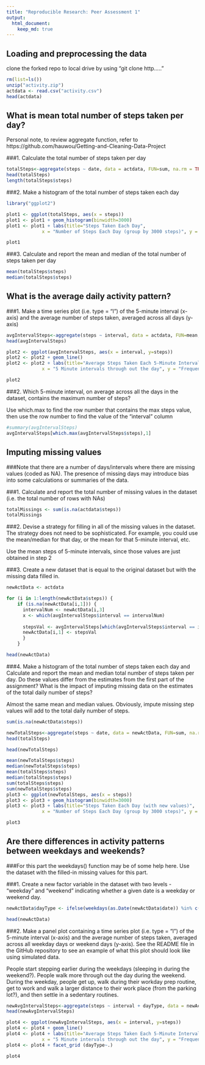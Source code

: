 ---
title: "Reproducible Research: Peer Assessment 1"
output: 
  html_document:
    keep_md: true
---


## Loading and preprocessing the data

clone the forked repo to local drive by using "git clone http....."
```{r, echo=TRUE}
rm(list=ls())
unzip("activity.zip")
actdata <- read.csv("activity.csv")
head(actdata)
```
## What is mean total number of steps taken per day?

Personal note, to review aggregate function, refer to https://github.com/hauwou/Getting-and-Cleaning-Data-Project

###1. Calculate the total number of steps taken per day
```{r, echo=TRUE}
totalSteps<-aggregate(steps ~ date, data = actdata, FUN=sum, na.rm = TRUE)
head(totalSteps)
length(totalSteps$steps)
```


###2. Make a histogram of the total number of steps taken each day
```{r, echo=TRUE}
library("ggplot2")

plot1 <- ggplot(totalSteps, aes(x = steps)) 
plot1 <- plot1 + geom_histogram(binwidth=3000) 
plot1 <- plot1 + labs(title="Steps Taken Each Day", 
             x = "Number of Steps Each Day (group by 3000 steps)", y = "Frequency") 

plot1
```


###3. Calculate and report the mean and median of the total number of steps taken per day
```{r, echo=TRUE}
mean(totalSteps$steps)
median(totalSteps$steps)
```

## What is the average daily activity pattern?

###1. Make a time series plot (i.e. type = "l") of the 5-minute interval (x-axis) and the average number of steps taken, averaged across all days (y-axis)

```{r, echo=TRUE}
avgIntervalSteps<-aggregate(steps ~ interval, data = actdata, FUN=mean, na.rm = TRUE)
head(avgIntervalSteps)

plot2 <- ggplot(avgIntervalSteps, aes(x = interval, y=steps)) 
plot2 <- plot2 + geom_line() 
plot2 <- plot2 + labs(title="Average Steps Taken Each 5-Minute Interval", 
             x = "5 Minute intervals through out the day", y = "Frequency (Steps)") 

plot2
```

###2. Which 5-minute interval, on average across all the days in the dataset, contains the maximum number of steps?

Use which.max to find the row number that contains the max steps value, then use the row number to find the value of the "interval" column
```{r, echo=TRUE}
#summary(avgIntervalSteps)
avgIntervalSteps[which.max(avgIntervalSteps$steps),1]
```
## Imputing missing values

###Note that there are a number of days/intervals where there are missing values (coded as NA). The presence of missing days may introduce bias into some calculations or summaries of the data.

###1. Calculate and report the total number of missing values in the dataset (i.e. the total number of rows with NAs)

```{r, echo=TRUE}
totalMissings <- sum(is.na(actdata$steps))
totalMissings
```
###2. Devise a strategy for filling in all of the missing values in the dataset. The strategy does not need to be sophisticated. For example, you could use the mean/median for that day, or the mean for that 5-minute interval, etc.

Use the mean steps of 5-minute intervals, since those values are just obtained in step 2

###3. Create a new dataset that is equal to the original dataset but with the missing data filled in.

```{r, echo=TRUE}
newActData <- actdata

for (i in 1:length(newActData$steps)) {
    if (is.na(newActData[i,1])) {
      intervalNum <- newActData[i,3]
      x <- which(avgIntervalSteps$interval == intervalNum)
      
      stepsVal <- avgIntervalSteps[which(avgIntervalSteps$interval == intervalNum), 2]
      newActData[i,1] <- stepsVal
      }
    }

head(newActData)

```

###4. Make a histogram of the total number of steps taken each day and Calculate and report the mean and median total number of steps taken per day. Do these values differ from the estimates from the first part of the assignment? What is the impact of imputing missing data on the estimates of the total daily number of steps?

Almost the same mean and median values. Obviously, impute missing step values will add to the total daily number of steps.

```{r, echo=TRUE}
sum(is.na(newActData$steps))

newTotalSteps<-aggregate(steps ~ date, data = newActData, FUN=sum, na.rm = TRUE)
head(totalSteps)

head(newTotalSteps)

mean(newTotalSteps$steps)
median(newTotalSteps$steps)
mean(totalSteps$steps)
median(totalSteps$steps)
sum(totalSteps$steps)
sum(newTotalSteps$steps)
plot3 <- ggplot(newTotalSteps, aes(x = steps)) 
plot3 <- plot3 + geom_histogram(binwidth=3000) 
plot3 <- plot3 + labs(title="Steps Taken Each Day (with new values)", 
             x = "Number of Steps Each Day (group by 3000 steps)", y = "Frequency") 

plot3

```


## Are there differences in activity patterns between weekdays and weekends?


###For this part the weekdays() function may be of some help here. Use the dataset with the filled-in missing values for this part.

###1. Create a new factor variable in the dataset with two levels - "weekday" and "weekend" indicating whether a given date is a weekday or weekend day.

```{r, echo=TRUE}
newActData$dayType <- ifelse(weekdays(as.Date(newActData$date)) %in% c("Saturday", "Sunday"), "weekend", "weekday")

head(newActData)
```


###2. Make a panel plot containing a time series plot (i.e. type = "l") of the 5-minute interval (x-axis) and the average number of steps taken, averaged across all weekday days or weekend days (y-axis). See the README file in the GitHub repository to see an example of what this plot should look like using simulated data.

People start stepping earlier during the weekdays (sleeping in during the weekend?).  People walk more through out the day during the weekend. During the weekday, people get up, walk during their workday prep routine, get to work and walk a larger distance to their work place (from the parking lot?), and then settle in a sedentary routines.

```{r, echo=TRUE}
newAvgIntervalSteps<-aggregate(steps ~ interval + dayType, data = newActData, FUN=mean, na.rm = TRUE)
head(newAvgIntervalSteps)

plot4 <- ggplot(newAvgIntervalSteps, aes(x = interval, y=steps)) 
plot4 <- plot4 + geom_line() 
plot4 <- plot4 + labs(title="Average Steps Taken Each 5-Minute Interval", 
             x = "5 Minute intervals through out the day", y = "Frequency (Steps)")  
plot4 <- plot4 + facet_grid (dayType~.)

plot4

```
